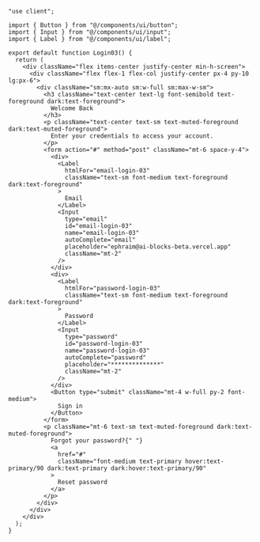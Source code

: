 ````tsx
"use client";

import { Button } from "@/components/ui/button";
import { Input } from "@/components/ui/input";
import { Label } from "@/components/ui/label";

export default function Login03() {
  return (
    <div className="flex items-center justify-center min-h-screen">
      <div className="flex flex-1 flex-col justify-center px-4 py-10 lg:px-6">
        <div className="sm:mx-auto sm:w-full sm:max-w-sm">
          <h3 className="text-center text-lg font-semibold text-foreground dark:text-foreground">
            Welcome Back
          </h3>
          <p className="text-center text-sm text-muted-foreground dark:text-muted-foreground">
            Enter your credentials to access your account.
          </p>
          <form action="#" method="post" className="mt-6 space-y-4">
            <div>
              <Label
                htmlFor="email-login-03"
                className="text-sm font-medium text-foreground dark:text-foreground"
              >
                Email
              </Label>
              <Input
                type="email"
                id="email-login-03"
                name="email-login-03"
                autoComplete="email"
                placeholder="ephraim@ai-blocks-beta.vercel.app"
                className="mt-2"
              />
            </div>
            <div>
              <Label
                htmlFor="password-login-03"
                className="text-sm font-medium text-foreground dark:text-foreground"
              >
                Password
              </Label>
              <Input
                type="password"
                id="password-login-03"
                name="password-login-03"
                autoComplete="password"
                placeholder="**************"
                className="mt-2"
              />
            </div>
            <Button type="submit" className="mt-4 w-full py-2 font-medium">
              Sign in
            </Button>
          </form>
          <p className="mt-6 text-sm text-muted-foreground dark:text-muted-foreground">
            Forgot your password?{" "}
            <a
              href="#"
              className="font-medium text-primary hover:text-primary/90 dark:text-primary dark:hover:text-primary/90"
            >
              Reset password
            </a>
          </p>
        </div>
      </div>
    </div>
  );
}
````